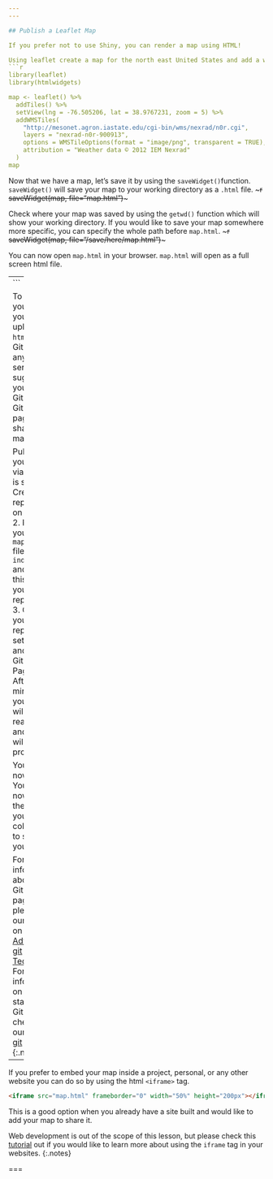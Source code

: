 ```yaml
---
---

## Publish a Leaflet Map

If you prefer not to use Shiny, you can render a map using HTML!

Using leaflet create a map for the north east United States and add a weather data tile. 
```r
library(leaflet)
library(htmlwidgets)

map <- leaflet() %>%
  addTiles() %>%
  setView(lng = -76.505206, lat = 38.9767231, zoom = 5) %>%
  addWMSTiles(
    "http://mesonet.agron.iastate.edu/cgi-bin/wms/nexrad/n0r.cgi",
    layers = "nexrad-n0r-900913", 
    options = WMSTileOptions(format = "image/png", transparent = TRUE),
    attribution = "Weather data © 2012 IEM Nexrad"
  )
map
```

Now that we have a map, let's save it by using the `saveWidget()`function.
`saveWidget()` will save your map to your working directory as a `.html` file.
~~~r
saveWidget(map, file="map.html")
~~~

Check where your map was saved by using the `getwd()` function which will show your working directory. If you would like to save your map somewhere more specific, you can specify the whole path before `map.html`. 
~~~r
saveWidget(map, file="/save/here/map.html")
~~~

You can now open `map.html` in your browser. `map.html` will open as a full screen html file.

---
```


To share your map, you can upload the `html` file to GitHub or any web server. 
We suggest you use GitHub and GitHub pages to share your map. 

Publishing your map via GitHub is simple: 
1. Create a repository on GitHub.
2. Rename your `map.html` file to `index.html` and push this file to your repository. 
3. Go to your repository's settings and enable GitHub Pages. 
4. After a few minutes, your page will be ready to go and a link will be provided. 

Your map is now live. You can now share the link with your colleagues to share your map!

For more information about GitHub pages please see our lesson on [Advanced git Techniques](https://cyberhelp.sesync.org/advanced-git-lesson/#/slides/pages). 
For information on getting started with GitHub check out our [Basic git](https://cyberhelp.sesync.org/basic-git-lesson/) lesson.
{:.notes}
---

If you prefer to embed your map inside a project, personal, or any other website you can do so by using the html `<iframe>` tag.

```html
<iframe src="map.html" frameborder="0" width="50%" height="200px"></iframe>
```
This is a good option when you already have a site built and would like to add your map to share it.

Web development is out of the scope of this lesson, but please check this [tutorial](https://www.tutorialrepublic.com/html-tutorial/html-iframes.php) out if you would like to learn more about using the `iframe` tag in your websites. 
{:.notes}

===

